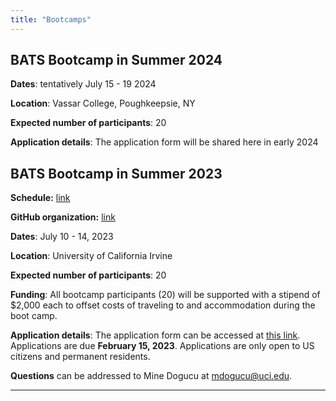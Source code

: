 ```yaml
---
title: "Bootcamps"
---
```


## BATS Bootcamp in Summer 2024

**Dates**: tentatively July 15 - 19 2024

**Location**: Vassar College, Poughkeepsie, NY

**Expected number of participants**: 20

**Application details**: The application form will be shared here in early 2024

## BATS Bootcamp in Summer 2023

**Schedule:** [link](https://bayes-bats.github.io/bootcamp-material/)

**GitHub organization:** [link](https://github.com/bayes-bats)

**Dates**: July 10 - 14, 2023

**Location**: University of California Irvine

**Expected number of participants**: 20

**Funding**: All bootcamp participants (20) will be supported with a stipend of $2,000 each to offset costs of traveling to and accommodation during the boot camp.

**Application details**: The application form can be accessed at [this link](https://duke.qualtrics.com/jfe/form/SV_2sDimvyrSaeAl1A). Applications are due **February 15, 2023**. Applications are only open to US citizens and permanent residents.

**Questions** can be addressed to Mine Dogucu at [mdogucu@uci.edu](mailto:mdogucu@uci.edu).

---


